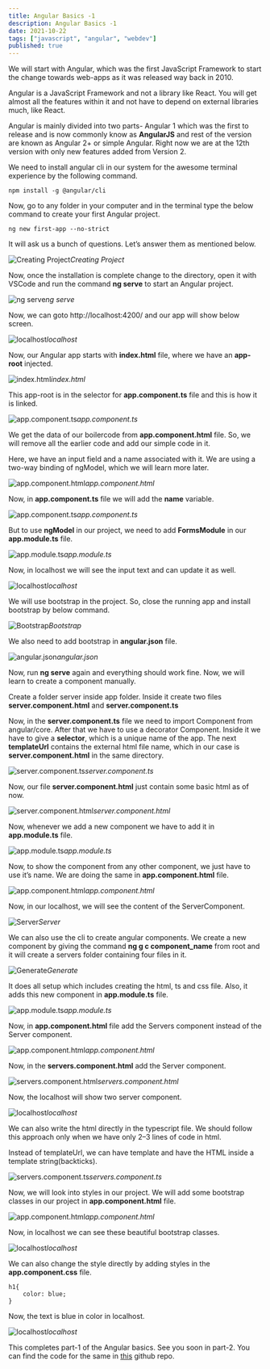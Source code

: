 ```yaml
---
title: Angular Basics -1
description: Angular Basics -1
date: 2021-10-22
tags: ["javascript", "angular", "webdev"]
published: true
---
```


We will start with Angular, which was the first JavaScript Framework to start the change towards web-apps as it was released way back in 2010.

Angular is a JavaScript Framework and not a library like React. You will get almost all the features within it and not have to depend on external libraries much, like React.

Angular is mainly divided into two parts- Angular 1 which was the first to release and is now commonly know as **AngularJS** and rest of the version are known as Angular 2+ or simple Angular. Right now we are at the 12th version with only new features added from Version 2.

We need to install angular cli in our system for the awesome terminal experience by the following command.

``` 
npm install -g @angular/cli 
```

Now, go to any folder in your computer and in the terminal type the below command to create your first Angular project.

``` 
ng new first-app --no-strict 
```


It will ask us a bunch of questions. Let’s answer them as mentioned below.

![Creating Project](https://res.cloudinary.com/dxkxvfo2o/image/upload/v1660585207/New-blogs/Yashvendra_1/2_jwttcd.png)_Creating Project_

Now, once the installation is complete change to the directory, open it with VSCode and run the command **ng serve** to start an Angular project.

![ng serve](https://res.cloudinary.com/dxkxvfo2o/image/upload/v1660585211/New-blogs/Yashvendra_1/3_alut4i.png)_ng serve_

Now, we can goto http://localhost:4200/ and our app will show below screen.

![localhost](https://res.cloudinary.com/dxkxvfo2o/image/upload/v1660585212/New-blogs/Yashvendra_1/4_wcugxb.png)_localhost_

Now, our Angular app starts with **index.html** file, where we have an **app-root** injected.

![index.html](https://res.cloudinary.com/dxkxvfo2o/image/upload/v1660585218/New-blogs/Yashvendra_1/5_jk9oem.png)_index.html_

This app-root is in the selector for **app.component.ts** file and this is how it is linked.

![app.component.ts](https://res.cloudinary.com/dxkxvfo2o/image/upload/v1660585221/New-blogs/Yashvendra_1/6_pegjqi.png)_app.component.ts_

We get the data of our boilercode from **app.component.html** file. So, we will remove all the earlier code and add our simple code in it.

Here, we have an input field and a name associated with it. We are using a two-way binding of ngModel, which we will learn more later.

![app.component.html](https://res.cloudinary.com/dxkxvfo2o/image/upload/v1660585223/New-blogs/Yashvendra_1/7_oinvqo.png)_app.component.html_

Now, in **app.component.ts** file we will add the **name** variable.

![app.component.ts](https://res.cloudinary.com/dxkxvfo2o/image/upload/v1660585226/New-blogs/Yashvendra_1/8_pmjfmd.png)_app.component.ts_

But to use **ngModel** in our project, we need to add **FormsModule** in our **app.module.ts** file.

![app.module.ts](https://res.cloudinary.com/dxkxvfo2o/image/upload/v1660585228/New-blogs/Yashvendra_1/9_yfuzrf.png)_app.module.ts_

Now, in localhost we will see the input text and can update it as well.

![localhost](https://res.cloudinary.com/dxkxvfo2o/image/upload/v1660585232/New-blogs/Yashvendra_1/10_a8oh2j.png)_localhost_

We will use bootstrap in the project. So, close the running app and install bootstrap by below command.

![Bootstrap](https://res.cloudinary.com/dxkxvfo2o/image/upload/v1660585237/New-blogs/Yashvendra_1/11_tnuc5v.png)_Bootstrap_

We also need to add bootstrap in **angular.json** file.

![angular.json](https://res.cloudinary.com/dxkxvfo2o/image/upload/v1660585240/New-blogs/Yashvendra_1/12_rvp8yt.png)_angular.json_

Now, run **ng serve** again and everything should work fine. Now, we will learn to create a component manually.

Create a folder server inside app folder. Inside it create two files **server.component.html** and **server.component.ts**

Now, in the **server.component.ts** file we need to import Component from angular/core. After that we have to use a decorator Component. Inside it we have to give a **selector**, which is a unique name of the app. The next **templateUrl** contains the external html file name, which in our case is **server.component.html** in the same directory.

![server.component.ts](https://res.cloudinary.com/dxkxvfo2o/image/upload/v1660585245/New-blogs/Yashvendra_1/13_dyzlzi.png)_server.component.ts_

Now, our file **server.component.html** just contain some basic html as of now.

![server.component.html](https://res.cloudinary.com/dxkxvfo2o/image/upload/v1660585253/New-blogs/Yashvendra_1/14_txbubu.png)_server.component.html_

Now, whenever we add a new component we have to add it in **app.module.ts** file.

![app.module.ts](https://res.cloudinary.com/dxkxvfo2o/image/upload/v1660585254/New-blogs/Yashvendra_1/15_watvgm.png)_app.module.ts_

Now, to show the component from any other component, we just have to use it’s name. We are doing the same in **app.component.html** file.

![app.component.html](https://res.cloudinary.com/dxkxvfo2o/image/upload/v1660585258/New-blogs/Yashvendra_1/16_gx6b0p.png)_app.component.html_

Now, in our localhost, we will see the content of the ServerComponent.

![Server](https://res.cloudinary.com/dxkxvfo2o/image/upload/v1660585259/New-blogs/Yashvendra_1/17_mwhnos.png)_Server_

We can also use the cli to create angular components. We create a new component by giving the command **ng g c component_name** from root and it will create a servers folder containing four files in it.

![Generate](https://res.cloudinary.com/dxkxvfo2o/image/upload/v1660585261/New-blogs/Yashvendra_1/18_nhlg3l.png)_Generate_

It does all setup which includes creating the html, ts and css file. Also, it adds this new component in **app.module.ts** file.

![app.module.ts](https://res.cloudinary.com/dxkxvfo2o/image/upload/v1660585262/New-blogs/Yashvendra_1/19_a1dcne.png)_app.module.ts_

Now, in **app.component.html** file add the Servers component instead of the Server component.

![app.component.html](https://res.cloudinary.com/dxkxvfo2o/image/upload/v1660585266/New-blogs/Yashvendra_1/20_subl1u.png)_app.component.html_

Now, in the **servers.component.html** add the Server component.

![servers.component.html](https://res.cloudinary.com/dxkxvfo2o/image/upload/v1660585267/New-blogs/Yashvendra_1/21_ltvefd.png)_servers.component.html_

Now, the localhost will show two server component.

![localhost](https://res.cloudinary.com/dxkxvfo2o/image/upload/v1660585269/New-blogs/Yashvendra_1/22_fx1uvz.png)_localhost_

We can also write the html directly in the typescript file. We should follow this approach only when we have only 2–3 lines of code in html.

Instead of templateUrl, we can have template and have the HTML inside a template string(backticks).

![servers.component.ts](https://res.cloudinary.com/dxkxvfo2o/image/upload/v1660585270/New-blogs/Yashvendra_1/23_ugfkjb.png)_servers.component.ts_

Now, we will look into styles in our project. We will add some bootstrap classes in our project in **app.component.html** file.

![app.component.html](https://res.cloudinary.com/dxkxvfo2o/image/upload/v1660585271/New-blogs/Yashvendra_1/24_jkynuq.png)_app.component.html_

Now, in localhost we can see these beautiful bootstrap classes.

![localhost](https://res.cloudinary.com/dxkxvfo2o/image/upload/v1660585274/New-blogs/Yashvendra_1/25_hxcauw.png)_localhost_

We can also change the style directly by adding styles in the **app.component.css** file.

```
h1{
    color: blue;
}
```

Now, the text is blue in color in localhost.

![localhost](https://res.cloudinary.com/dxkxvfo2o/image/upload/v1660585276/New-blogs/Yashvendra_1/26_ruvw2n.png)_localhost_

This completes part-1 of the Angular basics. See you soon in part-2. You can find the code for the same in [this](https://github.com/nabendu82/Angular-basics) github repo.
